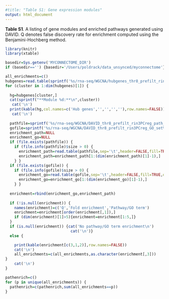 ```yaml
---
#title: "Table S1: Gene expression modules"
output: html_document
---
```


**Table S1**.  A listing of gene modules and enriched pathways generated using DAVID. Q denotes false discovery rate for enrichment computed using the Benjamini-Hochberg method.

```r

library(knitr)
library(xtable)

basedir=Sys.getenv('MYCONNECTOME_DIR')
if (basedir=='') {basedir='/Users/poldrack/data_unsynced/myconnectome'}

all_enrichments=c()
hubgenes=read.table(sprintf('%s/rna-seq/WGCNA/hubgenes_thr8_prefilt_rinPCreg.txt',basedir),header=FALSE)[,3:7]
for (cluster in 1:dim(hubgenes)[1]) {
  
  hg=hubgenes[cluster,]
  cat(sprintf("**Module %d:**\n",cluster))
   cat('\n')
  print(kable(hg,col.names=c('Hub genes','','','',''),row.names=FALSE))
   cat('\n')
  
  pathfile=sprintf('%s/rna-seq/WGCNA/DAVID_thr8_prefilt_rin3PCreg_path_set%03d.txt',basedir,cluster)
  gofile=sprintf('%s/rna-seq/WGCNA/DAVID_thr8_prefilt_rin3PCreg_GO_set%03d.txt',basedir,cluster)
  enrichment_path=NULL
  enrichment_go=NULL
  if (file.exists(pathfile)) {
    if (file.info(pathfile)$size > 0) {
      enrichment_path=read.table(pathfile,sep='\t',header=FALSE,fill=TRUE,quote="")
      enrichment_path=enrichment_path[1:(dim(enrichment_path)[1]-1),]
    } }
  if (file.exists(gofile)) {
    if (file.info(gofile)$size > 0) {
      enrichment_go=read.table(gofile,sep='\t',header=FALSE,fill=TRUE,quote="")
      enrichment_go=enrichment_go[1:(dim(enrichment_go)[1]-1),]
    } }
  
  enrichment=rbind(enrichment_go,enrichment_path)
  
  if (!is.null(enrichment)) {
    names(enrichment)=c('Q','Fold enrichment','Pathway/GO term')
    enrichment=enrichment[order(enrichment[,1]),]
    if (dim(enrichment)[1]>5){enrichment=enrichment[1:5,]}
  } 
  if (is.null(enrichment)) {cat('No pathway/GO term enrichment\n')
                             cat('\n')}
  else {

    print(kable(enrichment[c(3,1,2)],row.names=FALSE))
    cat('\n')
    all_enrichments=c(all_enrichments,as.character(enrichment[,3]))
}
    cat('\n')
}

```


```r
pathenrich=c()
for (p in unique(all_enrichments)) {
  pathenrich=c(pathenrich,sum(all_enrichments==p))
}
```